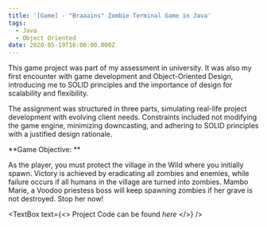```yaml
---
title: '[Game] - "Braaains" Zombie Terminal Game in Java'
tags:
  - Java
  - Object Oriented
date: 2020-05-19T16:00:00.000Z
---
```


This game project was part of my assessment in university. It was also my first encounter with game development and Object-Oriented Design, introducing me to SOLID principles and the importance of design for scalability and flexibility. 

The assignment was structured in three parts, simulating real-life project development with evolving client needs. Constraints included not modifying the game engine, minimizing downcasting, and adhering to SOLID principles with a justified design rationale. 

**Game Objective: **

As the player, you must protect the village in the Wild where you initially spawn. Victory is achieved by eradicating all zombies and enemies, while failure occurs if all humans in the village are turned into zombies. Mambo Marie, a Voodoo priestess boss will keep spawning zombies if her grave is not destroyed. Stop her now!

<VideoPlayer url="https://www.youtube.com/watch?v=AWFm-3occMg&t=149s" />

<TextBox
  text={<>
    Project Code can be found *here*
  </>}
/>

